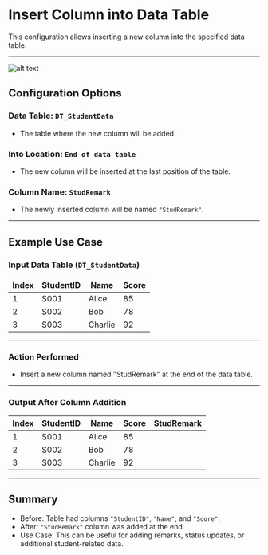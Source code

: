 # Insert Column into Data Table

This configuration allows inserting a new column into the specified data table.

---

![alt text](../../../assets/datatable/insert-column-into-data-table.png)

## Configuration Options

### Data Table: `DT_StudentData`
- The table where the new column will be added.

### Into Location: `End of data table`
- The new column will be inserted at the last position of the table.

### Column Name: `StudRemark`
- The newly inserted column will be named `"StudRemark"`.

---

## Example Use Case

### Input Data Table (`DT_StudentData`)

| Index | StudentID | Name     | Score |
|-------|----------|---------|------|
| 1     | S001     | Alice    | 85   |
| 2     | S002     | Bob      | 78   |
| 3     | S003     | Charlie  | 92   |

---

### Action Performed
- Insert a new column named "StudRemark" at the end of the data table.

---

### Output After Column Addition

| Index | StudentID | Name     | Score | StudRemark |
|-------|----------|---------|------|------------|
| 1     | S001     | Alice    | 85   |            |
| 2     | S002     | Bob      | 78   |            |
| 3     | S003     | Charlie  | 92   |            |

---

## Summary
- Before: Table had columns `"StudentID"`, `"Name"`, and `"Score"`.
- After: `"StudRemark"` column was added at the end.
- Use Case: This can be useful for adding remarks, status updates, or additional student-related data.